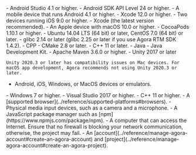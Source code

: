 <PlatformWrapper platform="android">
- Android Studio 4.1 or higher.
- Android SDK API Level 24 or higher.
- A mobile device that runs Android 4.1 or higher.
</PlatformWrapper>
<PlatformWrapper platform="ios">
- Xcode 12.0 or higher.
- Two devices running iOS 9.0 or higher.
</PlatformWrapper>
<PlatformWrapper platform="macos">
- Xcode (the latest version recommended).
- An Apple device with macOS 10.0 or higher.
- CocoaPods 1.10.1 or higher.
</PlatformWrapper>
<PlatformWrapper platform="linux">
- Ubuntu 14.04 LTS (64 bit) or later, CentOS 7.0 (64 bit) or later.
- glibc 2.14 or later (glibc 2.25 or later if you use Agora RTM SDK 1.4.2).
- CPP
    - CMake 2.8 or later.
    - C++ 11 or later.
- Java
    - Java Development Kit.
    - Apache Maven 3.6.0 or higher.
</PlatformWrapper>
<PlatformWrapper platform="unity">
- Unity 2017 or later

    Unity 2020.3 or later has compatibility issues on Mac devices. For macOS app development, Agora recommends not using Unity 2020.3 or later.
- Android, iOS, Windows, or MacOS devices or emulators.
</PlatformWrapper>
<PlatformWrapper platform="windows">
- Windows 7 or higher.
- Visual Studio 2017 or higher.
- C++ 11 or higher.
</PlatformWrapper>
<PlatformWrapper platform="web">
- A [supported browser](../reference/supported-platforms#browsers).
- Physical media input devices, such as a camera and a microphone.
- A JavaScript package manager such as [npm](https://www.npmjs.com/package/npm).
</PlatformWrapper>
- A computer that can access the Internet.
  Ensure that no firewall is blocking your network communication, otherwise, the project may fail.
- An <Vg k="COMPANY"/> [account](../reference/manage-agora-account#create-an-agora-account) and [project](../reference/manage-agora-account#create-an-agora-project).
